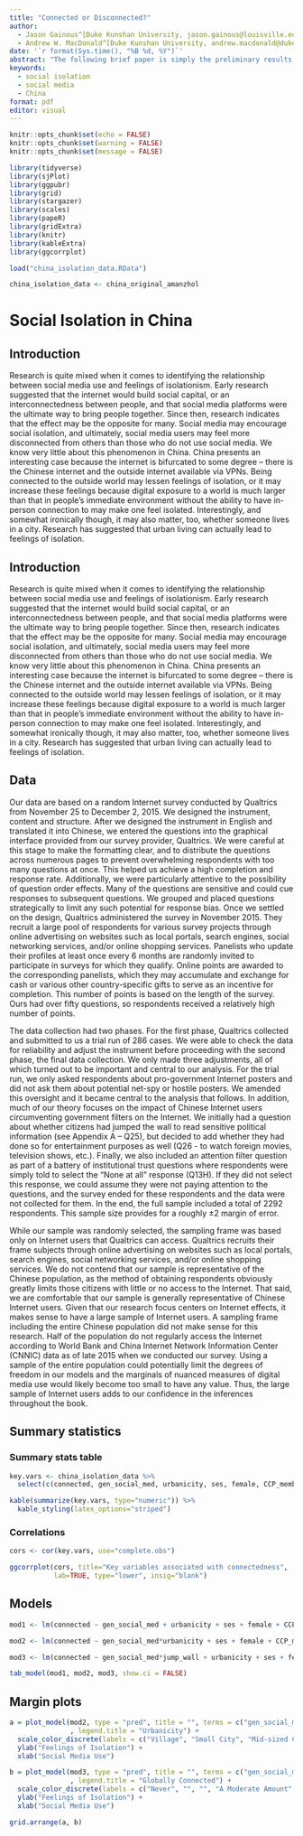 ```yaml
---
title: "Connected or Disconnected?"
author: 
  - Jason Gainous^[Duke Kunshan University, jason.gainous@louisville.edu]
  - Andrew W. MacDonald^[Duke Kunshan University, andrew.macdonald@dukekunshan.edu.cn]
date: '`r format(Sys.time(), "%B %d, %Y")`'
abstract: "The following brief paper is simply the preliminary results of our study. We seek to identify the relationship between social media use and feelings of isolationism in China. This study is based on original date. We conducted a nationwide survey of Chinese citizens conducted in 2015 measuring a range of concepts including those here. The preliminary results are promising. We develop an index of personal isolationism and model this as a function of social media use, connection to the outside digital world, and urbanicity, while controlling for a host of individual level factors. The results suggest the following: 1) Social media use does not have a generalized relationship with isolationism, 2) Those who use VPNs/proxy servers tend to feel less isolated than those who do not, 3) Those living in urban environments tend to feel more isolated, 3) There is a strong positive relationship between social media use and feelings of isolation for those who frequently use VPNs/proxy servers, and 4) The is a strong positive relationship between social media use and feelings of isolation for those living in rural China."
keywords: 
  - social isolation
  - social media
  - China
format: pdf
editor: visual
---
```


```r
knitr::opts_chunk$set(echo = FALSE)
knitr::opts_chunk$set(warning = FALSE)
knitr::opts_chunk$set(message = FALSE)

library(tidyverse)
library(sjPlot)
library(ggpubr)
library(grid)
library(stargazer)
library(scales)
library(papeR)
library(gridExtra)
library(knitr)
library(kableExtra)
library(ggcorrplot)

load("china_isolation_data.RData")

china_isolation_data <- china_original_amanzhol
```

# Social Isolation in China

## Introduction

Research is quite mixed when it comes to identifying the relationship between social media use and feelings of isolationism. Early research suggested that the internet would build social capital, or an interconnectedness between people, and that social media platforms were the ultimate way to bring people together. Since then, research indicates that the effect may be the opposite for many. Social media may encourage social isolation, and ultimately, social media users may feel more disconnected from others than those who do not use social media. We know very little about this phenomenon in China. China presents an interesting case because the internet is bifurcated to some degree -- there is the Chinese internet and the outside internet available via VPNs. Being connected to the outside world may lessen feelings of isolation, or it may increase these feelings because digital exposure to a world is much larger than that in people's immediate environment without the ability to have in-person connection to may make one feel isolated. Interestingly, and somewhat ironically though, it may also matter, too, whether someone lives in a city. Research has suggested that urban living can actually lead to feelings of isolation.

## Introduction

Research is quite mixed when it comes to identifying the relationship between social media use and feelings of isolationism. Early research suggested that the internet would build social capital, or an interconnectedness between people, and that social media platforms were the ultimate way to bring people together. Since then, research indicates that the effect may be the opposite for many. Social media may encourage social isolation, and ultimately, social media users may feel more disconnected from others than those who do not use social media. We know very little about this phenomenon in China. China presents an interesting case because the internet is bifurcated to some degree -- there is the Chinese internet and the outside internet available via VPNs. Being connected to the outside world may lessen feelings of isolation, or it may increase these feelings because digital exposure to a world is much larger than that in people's immediate environment without the ability to have in-person connection to may make one feel isolated. Interestingly, and somewhat ironically though, it may also matter, too, whether someone lives in a city. Research has suggested that urban living can actually lead to feelings of isolation.

## Data

Our data are based on a random Internet survey conducted by Qualtrics from November 25 to December 2, 2015. We designed the instrument, content and structure. After we designed the instrument in English and translated it into Chinese, we entered the questions into the graphical interface provided from our survey provider, Qualtrics. We were careful at this stage to make the formatting clear, and to distribute the questions across numerous pages to prevent overwhelming respondents with too many questions at once. This helped us achieve a high completion and response rate. Additionally, we were particularly attentive to the possibility of question order effects. Many of the questions are sensitive and could cue responses to subsequent questions. We grouped and placed questions strategically to limit any such potential for response bias. Once we settled on the design, Qualtrics administered the survey in November 2015. They recruit a large pool of respondents for various survey projects through online advertising on websites such as local portals, search engines, social networking services, and/or online shopping services. Panelists who update their profiles at least once every 6 months are randomly invited to participate in surveys for which they qualify. Online points are awarded to the corresponding panelists, which they may accumulate and exchange for cash or various other country-specific gifts to serve as an incentive for completion. This number of points is based on the length of the survey. Ours had over fifty questions, so respondents received a relatively high number of points.

The data collection had two phases. For the first phase, Qualtrics collected and submitted to us a trial run of 286 cases. We were able to check the data for reliability and adjust the instrument before proceeding with the second phase, the final data collection. We only made three adjustments, all of which turned out to be important and central to our analysis. For the trial run, we only asked respondents about pro-government Internet posters and did not ask them about potential net-spy or hostile posters. We amended this oversight and it became central to the analysis that follows. In addition, much of our theory focuses on the impact of Chinese Internet users circumventing government filters on the Internet. We initially had a question about whether citizens had jumped the wall to read sensitive political information (see Appendix A -- Q25), but decided to add whether they had done so for entertainment purposes as well (Q26 - to watch foreign movies, television shows, etc.). Finally, we also included an attention filter question as part of a battery of institutional trust questions where respondents were simply told to select the "None at all" response (Q13H). If they did not select this response, we could assume they were not paying attention to the questions, and the survey ended for these respondents and the data were not collected for them. In the end, the full sample included a total of 2292 respondents. This sample size provides for a roughly ±2 margin of error.

While our sample was randomly selected, the sampling frame was based only on Internet users that Qualtrics can access. Qualtrics recruits their frame subjects through online advertising on websites such as local portals, search engines, social networking services, and/or online shopping services. We do not contend that our sample is representative of the Chinese population, as the method of obtaining respondents obviously greatly limits those citizens with little or no access to the Internet. That said, we are comfortable that our sample is generally representative of Chinese Internet users. Given that our research focus centers on Internet effects, it makes sense to have a large sample of Internet users. A sampling frame including the entire Chinese population did not make sense for this research. Half of the population do not regularly access the Internet according to World Bank and China Internet Network Information Center (CNNIC) data as of late 2015 when we conducted our survey. Using a sample of the entire population could potentially limit the degrees of freedom in our models and the marginals of nuanced measures of digital media use would likely become too small to have any value. Thus, the large sample of Internet users adds to our confidence in the inferences throughout the book.

## Summary statistics

### Summary stats table

```r
key.vars <- china_isolation_data %>% 
  select(c(connected, gen_social_med, urbanicity, ses, female, CCP_member, age, jump_wall))

kable(summarize(key.vars, type="numeric")) %>% 
  kable_styling(latex_options="striped")
```

### Correlations

```r
cors <- cor(key.vars, use="complete.obs")

ggcorrplot(cors, title="Key variables associated with connectedness", 
           lab=TRUE, type="lower", insig="blank")
```

## Models

```r
mod1 <- lm(connected ~ gen_social_med + urbanicity + ses + female + CCP_member + age + jump_wall, data = china_isolation_data)

mod2 <- lm(connected ~ gen_social_med*urbanicity + ses + female + CCP_member + age + jump_wall, data = china_isolation_data)

mod3 <- lm(connected ~ gen_social_med*jump_wall + urbanicity + ses + female + CCP_member + age, data = china_isolation_data)

tab_model(mod1, mod2, mod3, show.ci = FALSE)
```

## Margin plots

```r
a = plot_model(mod2, type = "pred", title = "", terms = c("gen_social_med", "urbanicity")
               , legend.title = "Urbanicity") +
  scale_color_discrete(labels = c("Village", "Small City", "Mid-sized City", "Suburb", "Big City")) +
  ylab("Feelings of Isolation") +
  xlab("Social Media Use") 

b = plot_model(mod3, type = "pred", title = "", terms = c("gen_social_med", "jump_wall")
               , legend.title = "Globally Connected") +
  scale_color_discrete(labels = c("Never", "", "", "A Moderate Amount", "", "", "Very Often")) +
  ylab("Feelings of Isolation") +
  xlab("Social Media Use") 

grid.arrange(a, b)
```
